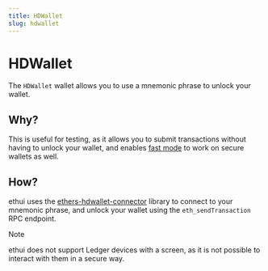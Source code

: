 ```yaml
---
title: HDWallet
slug: hdwallet
---
```


# HDWallet

The `HDWallet` wallet allows you to use a mnemonic phrase to unlock your wallet.

## Why?

This is useful for testing, as it allows you to submit transactions without having to unlock your wallet, and enables [fast mode](/docs/features/fast-mode) to work on secure wallets as well.

## How?

ethui uses the [ethers-hdwallet-connector][ethers-hdwallet-connector] library to connect to your mnemonic phrase, and unlock your wallet using the `eth_sendTransaction` RPC endpoint.

> [!NOTE]
> ethui does not support Ledger devices with a screen, as it is not possible to interact with them in a secure way.

[ethers-hdwallet-connector]: https://github.com/gakonst/ethers-hdwallet-connector
